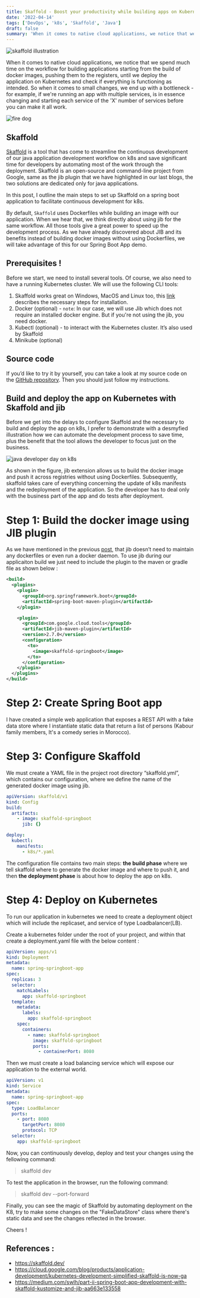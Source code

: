 ```yaml
---
title: Skaffold - Boost your productivity while building apps on Kubernetes
date: '2022-04-14'
tags: ['DevOps', 'k8s', 'Skaffold', 'Java']
draft: false
summary: 'When it comes to native cloud applications, we notice that we spend much time on the workflow for building applications starting from the build of docker images, pushing them to the registers, ...'
---
```


![skaffold illustration](/static/images/skaffold/skaffold.png)

When it comes to native cloud applications, we notice that we spend much time on the workflow for building applications starting from the build of docker images, pushing them to the registers, until we deploy the application on Kubernetes and check if everything is functioning as intended. So when it comes to small changes, we end up with a bottleneck - for example, if we're running an app with multiple services, is in essence changing and starting each service of the 'X' number of services before you can make it all work.

![fire dog](/static/images/skaffold/fire-dog.gif)

## Skaffold

[Skaffold](https://skaffold.dev/) is a tool that has come to streamline the continuous development of our java application development workflow on k8s and save significant time for developers by automating most of the work through the deployment. Skaffold is an open-source and command-line project from Google, same as the jib plugin that we have highlighted in our last blogs, the two solutions are dedicated only for java applications.

In this post, I outline the main steps to set up Skaffold on a spring boot application to facilitate continuous development for k8s.

By default, `Skaffold` uses Dockerfiles while building an image with our application. When we hear that, we think directly about using jib for the same workflow. All those tools give a great power to speed up the development process. As we have already discovered about JIB and its benefits instead of building docker images without using Dockerfiles, we will take advantage of this for our Spring Boot App demo.

## Prerequisites !

Before we start, we need to install several tools. Of course, we also need to have a running Kubernetes cluster. We will use the following CLI tools:

1. Skaffold works great on Windows, MacOS and Linux too, this [link](https://skaffold.dev/docs/install/) describes the necessary steps for installation.
2. Docker (optional) - `note`: In our case, we will use Jib which does not require an installed docker engine. But if you're not using the jib, you need docker.
3. Kubectl (optional) - to interact with the Kubernetes cluster. It’s also used by Skaffold
4. Minikube (optional)

## Source code

If you’d like to try it by yourself, you can take a look at my source code on the [GitHub repository](https://github.com/miliariadnane/java-k8s-skaffold). Then you should just follow my instructions.

## Build and deploy the app on Kubernetes with Skaffold and jib

Before we get into the delays to configure Skaffold and the necessary to build and deploy the app on k8s, I prefer to demonstrate with a desmyfied illustration how we can automate the development process to save time, plus the benefit that the tool allows the developer to focus just on the business.

![java developer day on k8s](/static/images/skaffold/java-dev-day-k8s.png)

As shown in the figure, jib extension allows us to build the docker image and push it across registries without using Dockerfiles. Subsequently, skaffold takes care of everything concerning the update of k8s manifests and the redeployment of the application. So the developer has to deal only with the business part of the app and do tests after deployment.

# Step 1: Build the docker image using JIB plugin

As we have mentioned in the previous [post](https://miliari.me/blog/speed-up-your-java-app-image-build-using-jib), that jib doesn’t need to maintain any dockerfiles or even run a docker daemon. To use jib during our applicaiton build we just need to include the plugin to the maven or gradle file as shown below :

```xml
<build>
  <plugins>
    <plugin>
      <groupId>org.springframework.boot</groupId>
      <artifactId>spring-boot-maven-plugin</artifactId>
    </plugin>

    <plugin>
      <groupId>com.google.cloud.tools</groupId>
      <artifactId>jib-maven-plugin</artifactId>
      <version>2.7.0</version>
      <configuration>
        <to>
          <image>skaffold-springboot</image>
        </to>
      </configuration>
    </plugin>
  </plugins>
</build>
```

# Step 2: Create Spring Boot app

I have created a simple web application that exposes a REST API with a fake data store where I instantiate static data that return a list of persons (Kabour family members, It's a comedy series in Morocco).

# Step 3: Configure Skaffold

We must create a YAML file in the project root directory “skaffold.yml”, which contains our configuration, where we define the name of the generated docker image using jib.

```yaml
apiVersion: skaffold/v1
kind: Config
build:
  artifacts:
    - image: skaffold-springboot
      jib: {}

deploy:
  kubectl:
    manifests:
      - k8s/*.yaml
```

The configuration file contains two main steps: **the build phase** where we tell skaffold where to generate the docker image and where to push it, and then **the deployment phase** is about how to deploy the app on k8s.

# Step 4: Deploy on Kubernetes

To run our application in kubernetes we need to create a deployment object which will include the replicaset, and service of type Loadbalancer(LB).

Create a kubernetes folder under the root of your project, and within that create a deployment.yaml file with the below content :

```yaml
apiVersion: apps/v1
kind: Deployment
metadata:
  name: spring-springboot-app
spec:
  replicas: 3
  selector:
    matchLabels:
      app: skaffold-springboot
  template:
    metadata:
      labels:
        app: skaffold-springboot
    spec:
      containers:
        - name: skaffold-springboot
          image: skaffold-springboot
          ports:
            - containerPort: 8080
```

Then we must create a load balancing service which will expose our application to the external world.

```yaml
apiVersion: v1
kind: Service
metadata:
  name: spring-springboot-app
spec:
  type: LoadBalancer
  ports:
    - port: 8080
      targetPort: 8080
      protocol: TCP
  selector:
    app: skaffold-springboot
```

Now, you can continuously develop, deploy and test your changes using the fellowing command:

> skaffold dev

To test the application in the browser, run the following command:

> skaffold dev --port-forward

Finally, you can see the magic of Skaffold by automating deployment on the K8, try to make some changes on the "FakeDataStore" class where there's static data and see the changes reflected in the browser.

Cheers !

## References :

- https://skaffold.dev/
- https://cloud.google.com/blog/products/application-development/kubernetes-development-simplified-skaffold-is-now-ga
- https://medium.com/swlh/part-ii-spring-boot-app-development-with-skaffold-kustomize-and-jib-aa663e133558
